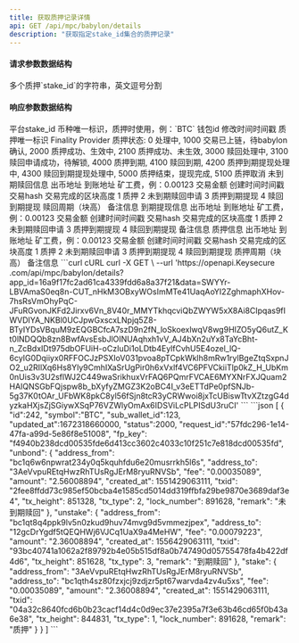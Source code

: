 ---
title: 获取质押记录详情
api: GET /api/mpc/babylon/details
description: "获取指定stake_id集合的质押记录"
---

#### 请求参数数据结构
<ParamField query="ids" type="string" required>
    多个质押`stake_id`的字符串，英文逗号分割
</ParamField>


#### 响应参数数据结构
<ResponseField type="object[ ]">
    <Expandable title="object">
        <ResponseField name="id" type="integer">平台stake_id</ResponseField>
        <ResponseField name="symbol" type="string">币种唯一标识，质押时使用，例：`BTC`</ResponseField>
        <ResponseField name="sub_wallet_id" type="integer">钱包id</ResponseField>
        <ResponseField name="updated_at" type="long">修改时间时间戳</ResponseField>
        <ResponseField name="request_id" type="string">质押唯一标识</ResponseField>
        <ResponseField name="fp_key" type="string">Finality Provider</ResponseField>
        <ResponseField name="status" type="integer">质押状态: 0 处理中, 1000 交易已上链，待babylon确认, 2000 质押成功、生效中, 2100 质押成功、未生效, 3000 赎回处理中, 3100 赎回申请成功，待解锁, 4000 质押到期, 4100 赎回到期, 4200 质押到期提现处理中, 4300 赎回到期提现处理中, 5000 质押结束，提现完成, 5100 质押取消</ResponseField>
        <ResponseField name="unbond" type="object">
            未到期赎回信息
            <Expandable title="object">
                <ResponseField name="address_from" type="string">出币地址</ResponseField>
                <ResponseField name="address_to" type="string">到账地址</ResponseField>
                <ResponseField name="fee" type="string">矿工费，例：0.00123</ResponseField>
                <ResponseField name="amount" type="string">交易金额</ResponseField>
                <ResponseField name="created_at" type="long">创建时间时间戳</ResponseField>
                <ResponseField name="txid" type="string">交易hash</ResponseField>
                <ResponseField name="tx_height" type="long">交易完成的区块高度</ResponseField>
                <ResponseField name="tx_type" type="integer">1 质押 2 未到期赎回申请 3 质押到期提现 4 赎回到期提现 </ResponseField>
                <ResponseField name="lock_number" type="integer">赎回周期（块高）</ResponseField>
                <ResponseField name="remark" type="string">备注信息</ResponseField>
           </Expandable>
        </ResponseField>
        <ResponseField name="unstake" type="object">
            到期提现信息
            <Expandable title="object">
                <ResponseField name="address_from" type="string">出币地址</ResponseField>
                <ResponseField name="address_to" type="string">到账地址</ResponseField>
                <ResponseField name="fee" type="string">矿工费，例：0.00123</ResponseField>
                <ResponseField name="amount" type="string">交易金额</ResponseField>
                <ResponseField name="created_at" type="long">创建时间时间戳</ResponseField>
                <ResponseField name="txid" type="string">交易hash</ResponseField>
                <ResponseField name="tx_height" type="long">交易完成的区块高度</ResponseField>
                <ResponseField name="tx_type" type="integer">1 质押 2 未到期赎回申请 3 质押到期提现 4 赎回到期提现 </ResponseField>
                <ResponseField name="remark" type="string">备注信息</ResponseField>
           </Expandable>
        </ResponseField>
        <ResponseField name="stake" type="object">
            质押信息
            <Expandable title="object">
                <ResponseField name="address_from" type="string">出币地址</ResponseField>
                <ResponseField name="address_to" type="string">到账地址</ResponseField>
                <ResponseField name="fee" type="string">矿工费，例：0.00123</ResponseField>
                <ResponseField name="amount" type="string">交易金额</ResponseField>
                <ResponseField name="created_at" type="long">创建时间时间戳</ResponseField>
                <ResponseField name="txid" type="string">交易hash</ResponseField>
                <ResponseField name="tx_height" type="long">交易完成的区块高度</ResponseField>
                <ResponseField name="tx_type" type="integer">1 质押 2 未到期赎回申请 3 质押到期提现 4 赎回到期提现 </ResponseField>
                <ResponseField name="lock_number" type="integer">质押周期（块高）</ResponseField>
                <ResponseField name="remark" type="string">备注信息</ResponseField>
           </Expandable>
        </ResponseField>
    </Expandable>
</ResponseField>



<RequestExample>
  ```curl cURL
  curl -X GET \
  --url 'https://openapi.Keysecure .com/api/mpc/babylon/details?app_id=16a9f17fc2ad61ca4339fdd6a8a37f21&data=SWYYr-LBVAmaS0eq8n-CUT_nHkM3OBxyWOsImMTe41UaqAoYI2ZghmaphXHov-7hsRsVmOhyPqC-JFuRGvonJKFd2Jirxv6Vn_8V40r_MMYTkhqcviQbZWYW5xX8Ai8CIpqas9fIWVDIYA_NKBl0UCJpwGxscxLNpjq5Z8-BTyIYDsVBquM9zEQGBCfcA7szD9n2fN_loSkoexlwqV8wg9HIZO5yQ6utZ_Kt0lNDQQb8zn8BwfAvsEsbJlOINUAqhxh1vV_AJ4bXn2uYx8TaYcBht-n_ZcBdxIDt975dbOFUiH-oCzIuDi1oLDtb4EylfCvhU5E4ozel_lQ-6cyIG0Dqiiyx0RFFOCJzPSXIoV031pvoa8pTCpkWklh8mRw1rylBgeZtqSxpnJO2_u2RIlXq6Hs8Yly9CmhIXaSrUgPir0h6xVxlf4VC6PFVCkiiTlp0kZ_H_UbKm0nUis3v3U2sflWJ2C449waSrikhuxVrFAQ6PQmrFVCAE6MYXNrFXJQuam2HAIQNSGbFQjspw8b_bXyfyZMGZ3K2oBC4I_v3eETTdPe0pfSNJb-5g37K0tOAr_UFbWK8pkC8yl56fSjn8tcR3yCRWwoi8jxTcUBiswTtvXZtzgG4dyzkaHXjsZjSGiywXSqP76VZWlyOmAx6IDSViLcPLPISdU3ruCI'
  ```
</RequestExample>



<ResponseExample>
```json
[
    {
        "id":242,
        "symbol":"BTC",
        "sub_wallet_id":123,
        "updated_at":1672318660000,
        "status":2000,
        "request_id":"57fdc296-1e14-47fa-a99d-5e86f8e51008",
        "fp_key": "f4940b238dcd00535fde6d413cc3602c4033c10f251c7e818dcd00535fd",
        "unbond": {
            "address_from": "bc1q6w6npwrat234y0q5kquhfdu6e20musrrkh5l6s",
            "address_to": "3AeVvpuREtqHwzRhTUsRgJErM8ryuRNVSb",
            "fee": "0.00035089",
            "amount": "2.56008894",
            "created_at": 1551429063111,
            "txid": "2fee8ffdd73c985ef50bcba4e1585cd5014dd319ffbfa29be9870e3689daf3e4",
            "tx_height": 851328,
            "tx_type": 2,
            "lock_number": 891628,
            "remark": "未到期赎回"
        },
        "unstake": {
            "address_from": "bc1qt8q4ppk9lv5n0zkud9huv74mvg9d5vmmezjpex",
            "address_to": "12gcDrYgdf5tQEQHWj6VJCq1UaX9a4MeHW",
            "fee": "0.00079223",
            "amount": "2.36008894",
            "created_at": 1556429063111,
            "txid": "93bc40741a1062a2f89792b4e05b515df8a0b747490d05755478fa4b422df4d6",
            "tx_height": 851628,
            "tx_type": 3,
            "remark": "到期赎回"
        },
        "stake": {
            "address_from": "3AeVvpuREtqHwzRhTUsRgJErM8ryuRNVSb",
            "address_to": "bc1qth4sz80fzxjcj9zdjzr5pt67warvda4zv4u5xs",
            "fee": "0.00035089",
            "amount": "2.36008894",
            "created_at": 1551429063111,
            "txid": "04a32c8640fcd6b0b23cacf14d4c0d9ec37e2395a7f3e63b46cd65f0b43a6e38",
            "tx_height": 844831,
            "tx_type": 1,
            "lock_number": 891628,
            "remark": "质押"
        }
    }
]
```
</ResponseExample>